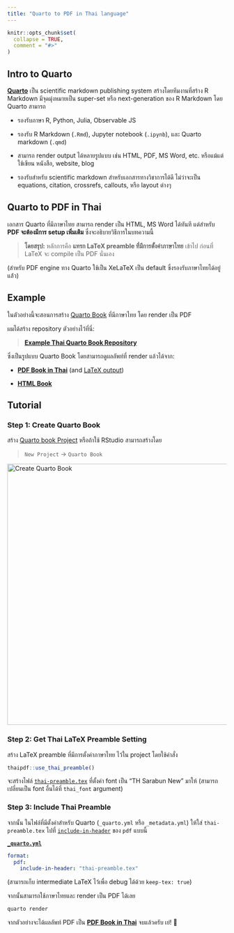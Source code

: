 ```yaml
---
title: "Quarto to PDF in Thai language"
---
```


```r
knitr::opts_chunk$set(
  collapse = TRUE,
  comment = "#>"
)
```

## Intro to Quarto

[**Quarto**](https://quarto.org) เป็น scientific markdown publishing system สร้างโดยทีมงานที่สร้าง R Markdown มีจุดมุ่งหมายเป็น super-set หรือ next-generation ของ R Markdown โดย Quarto สามารถ

-   รองรับภาษา R, Python, Julia, Observable JS

-   รองรับ R Markdown (`.Rmd`), Jupyter notebook (`.ipynb`), และ Quarto markdown (`.qmd`)

-   สามารถ render output ได้หลายรูปแบบ เช่น HTML, PDF, MS Word, etc. หรือแม้แต่ใช้เขียน หนังสือ, website, blog

-   รองรับสำหรับ scientific markdown สำหรับเอกสารทางวิชาการได้ดี ไม่ว่าจะเป็น equations, citation, crossrefs, callouts, หรือ layout ต่างๆ

## Quarto to PDF in Thai

เอกสาร Quarto ที่มีภาษาไทย สามารถ render เป็น HTML, MS Word ได้ทันที แต่สำหรับ **PDF จะต้องมีการ setup เพิ่มเติม** ซึ่งจะอธิบายวิธีการในบทความนี้

> **โดยสรุป:** หลักการคือ **แทรก LaTeX preamble ที่มีการตั้งค่าภาษาไทย** เข้าไป ก่อนที่ LaTeX จะ compile เป็น PDF นั่นเอง

(สำหรับ PDF engine ทาง Quarto ใช้เป็น XeLaTeX เป็น default ซึ่งรองรับภาษาไทยได้อยู่แล้่ว)

## Example

ในตัวอย่างนี้จะสอนการสร้าง [Quarto Book](https://quarto.org/docs/books/) ที่มีภาษาไทย โดย render เป็น PDF

ผมได้สร้าง repository ตัวอย่างไว้ที่นี่: 

> [**Example Thai Quarto Book Repository**](https://github.com/Lightbridge-KS/quarto-book-thai-pdf) 

ซึ่งเป็นรูปแบบ Quarto Book โดยสามารถดูผลลัพท์ที่ render แล้วได้จาก:

-   [**PDF Book in Thai**](https://github.com/Lightbridge-KS/quarto-book-thai-pdf/blob/main/docs/Quarto-Book-ไทย.pdf) (and [LaTeX output](https://github.com/Lightbridge-KS/quarto-book-thai-pdf/blob/main/Quarto-Book-ไทย.tex))

-   [**HTML Book**](https://lightbridge-ks.github.io/quarto-book-thai-pdf/)

## Tutorial

### Step 1: Create Quarto Book

สร้าง [Quarto book Project](https://quarto.org/docs/books/) หรือถ้าใช้ RStudio สามารถสร้างโดย

> `New Project` -\> `Quarto Book`

![](img/create-quarto-book.png){alt="Create Quarto Book" width="600"}


### Step 2: Get Thai LaTeX Preamble Setting


สร้าง LaTeX preamble ที่มีการตั้งค่าภาษาไทย ไว้ใน project โดยใช้คำสั่ง

```r
thaipdf::use_thai_preamble()
```

จะสร้างไฟล์ [`thai-preamble.tex`](https://github.com/Lightbridge-KS/quarto-book-thai-pdf/blob/main/thai-preamble.tex) ที่ตั้งค่า font เป็น "TH Sarabun New" มาให้ (สามารถเปลี่ยนเป็น font อื่นได้ที่ `thai_font` argument)


### Step 3: Include Thai Preamble


จากนั้น ในไฟล์ที่มีตั้งค่าสำหรับ Quarto (`_quarto.yml` หรือ `_metadata.yml`) ให้ใส่ `thai-preamble.tex` ไปที่ [`include-in-header`](https://quarto.org/docs/output-formats/pdf-basics.html#latex-includes) ของ `pdf` แบบนี้

[**`_quarto.yml`**](https://github.com/Lightbridge-KS/quarto-book-thai-pdf/blob/main/_quarto.yml)

```yml
format:
  pdf:
    include-in-header: "thai-preamble.tex"
```

(สามารถเก็บ intermediate LaTeX ไว้เพื่อ debug ได้ด้วย `keep-tex: true`)

จากนั้นสามารถใช้ภาษาไทยและ render เป็น PDF ได้เลย 

```sh
quarto render
```

จากตัวอย่างจะได้ผลลัพท์ PDF เป็น [**PDF Book in Thai**](https://github.com/Lightbridge-KS/quarto-book-thai-pdf/blob/main/docs/Quarto-Book-ไทย.pdf)
จบแล้วครับ เย่! 🎉
